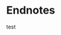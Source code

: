 # Endnotes

test

[^1]: https://evangel.pressbooks.com. The BCO includes a Directory for Worship by which we govern our worship (https://evangel.pressbooks.com/chapter/preface-to-the-directory/).

[^2]: https://evangel.pressbooks.com/chapter/28-declaration-of-doctrine-and-policies-concerning-sexuality/.

[^3]: https://evangelpresbytery.com/wp-content/uploads/2020/06/STATEMENT-ON-SPHERE-AUTHORITY-WORSHIP-AND-COVID-19-QUARANTINES.pdf.

[^4]: https://evangelpresbytery.com/wp-content/uploads/2021/10/Conscience-and-COVID-19-Vaccine-Mandates_Evangel-Presbytery.pdf.

[^5]: https://www.sovereignkingchurch.com/.

[^6]: *Dobbs v. Jackson Women's Health Organization*, No. 19-1392 (US June 24, 2022).

[^7]: This usage of "man" as a gender inclusive will be constant in this document. God Himself named our race (both male and female together) "man" (Hebrew *adam*) after the male of the species (Genesis 5:2). The usage of "man" to refer to both male and female of the species therefore honors God's naming in a way the more common "human," "human being," "humanity," "humankind," and "person" obscure.

[^8]: Jonathan Bearak et al., "Unintended Pregnancy and Abortion by Income, Region, and the Legal Status of Abortion: Estimates from a Comprehensive Model for 1990--2019," *The Lancet Global Health* 8, no. 9 (September 1, 2020): e1152--e1161, https://doi.org/10.1016/S2214-109X(20)30315-6.

[^9]: *The Effects of Strategic Bombing on German Morale*, The United States Strategic Bombing Survey (Morale Division, May 1947), 1:7--8, https://isr.umich.edu/wp-content/uploads/historicPublications/Effects_300\_.PDF.

[^10]: Aleksandr Solzhenitsyn, *The Gulag Archipelago*, trans. Thomas P. Whitney (HarperCollins, 2007), 1:174.

[^11]: Hosea 4:2.

[^12]: Note the use of the term "birth control" for what would almost always be labeled "contraception" across scientific and medical literature. In our usage, "contraception" will refer only to methods of birth control which actually prevent conception, defined as the fertilization of the egg producing an embryo. On the other hand, "birth control" will include contraceptive agents and methods, but also abortifacient agents and methods which, properly speaking, do not prevent conception, but the little one's implantation, development to full term, and birth.

[^13]: See testimony of Dr. Jerome Lejeune in *Davis v. Davis*, as reproduced in pt. 1 of *A Symphony of the Preborn Child* (National Association for the Advancement of Preborn Children, 1989), 18, https://naapc.org/wp-content/uploads/2010/05/symphony.pdf. We will quote extensively from Dr. Lejeune's testimony when addressing in vitro fertilization below.

[^14]: "When Human Life Begins," American College of Pediatricians, March 2017, https://acpeds.org/position-statements/when-human-life-begins.

[^15]: Bent Böving, "Implantation Mechanisms," ch. 7 in *Mechanisms Concerned with Conception*, ed. C. G. Hartman (MacMillan, 1963), 386.

[^16]: The American College of Obstetricians and Gynecologists (ACOG) Committee on Terminology, "Terms Used in Reference to The Fetus," *Terminology Bulletin*, no. 1 (September 1965): 1. For more on this change, see https://acpeds.org/position-statements/when-human-life-begins.

[^17]: Bernard Nathanson and Richard Ostling, *Aborting America* (Doubleday, 1979), 193.

[^18]: Willard Cates Jr., David Grimes, and Kenneth Schulz, "The Public Health Impact of Legal Abortion: 30 Years Later," *Perspectives on Sexual and Reproductive Health* 35, no. 1 (January/February 2003): 25--28, https://doi.org/10.1363/3502503.

[^19]: Therese Hesketh, Li Lu, and Zhu Wei Xing, "The Consequences of Son Preference and Sex-Selective Abortion in China and Other Asian Countries," *Canadian Medical Association Journal* 183, no. 12 (September 6, 2011): 1374--1377, https://doi.org/10.1503/cmaj.101368.

[^20]: Ibid., 1375.

[^21]: Sneha Barot, "A Problem-and-Solution Mismatch: Son Preference and Sex-Selective Abortion Bans," *Guttmacher Policy Review* 15, no. 2 (2012): 19, https://www.guttmacher.org/gpr/2012/05/problem-and-solution-mismatch-son-preference-and-sex-selective-abortion-bans.

[^22]: Amrit Dhillon, "Selective Abortion in India Could Lead to 6.8m Fewer Girls Being Born by 2030," *The Guardian*, August 21, 2020, https://www.theguardian.com/global-development/2020/aug/21/selective-abortion-in-india-could-lead-to-68m-fewer-girls-being-born-by-2030.

[^23]: "Gendercide," *The Economist*, March 4, 2010, https://www.economist.com/leaders/2010/03/04/gendercide.

[^24]: "Gendercide in the Caucasus: Sex-Selective Abortion," *The Economist*, September 21, 2013, https://www.economist.com/europe/2013/09/21/gendercide-in-the-caucasus.

[^25]: Mary Anne Warren, *Gendercide: The Implications of Sex Selection* (Rowman & Allanheld, 1985), 5. Warren is slippery in stating specific arguments, but her book is a defense of gender-selective feticide.

[^26]: Ibid., 183.

[^27]: Ibid., 197. Emphasis original.

[^28]: See European Society of Human Reproduction and Embryology (ESHRE), "More Than 8 Million Babies Born from IVF Since the World's First in 1978," *Science Daily*, July 3, 2018, https://www.sciencedaily.com/releases/2018/07/180703084127.htm.

[^29]: "In vitro fertilization (IVF)," Mayo Clinic, https://www.mayoclinic.org/tests-procedures/in-vitro-fertilization/about/pac-20384716.

[^30]: Ibid.

[^31]: Notably, even the scientific literature refers to embryos' ability to *survive* the freeze-thaw cycle. Ibid.

[^32]: Lejeune, in *A Symphony of the Preborn Child*, 14, 18, 19--20, 24, 26.

[^33]: See Genesis 20:18; 29:31; 1 Samuel 1:6; Psalm 127:3; Isaiah 66:9; among others. From Eve, to Sarah, to Rachel, Hannah, and so on, Scripture is full of instances proclaiming that God opens the womb. And conversely, it also teaches that God closes the womb: e.g., Abimelech's household, Rachel, Hannah, etc.

[^34]: The authors know of a couple who used IVF to produce a number of embryos. Determined to use each of them, they delivered multiple sets of twins and singles. Eight years after their last pregnancy, they were convicted that the final two embryos were still in limbo. So at the age of 42, with a house already quite full of children, the wife was implanted with the final embryos and brought two more souls into the world.

[^35]: Meredith Wadman, "The Truth about Fetal Tissue Research," *Nature* 528, December 10, 2015, https://doi.org/10.1038/528178a.

[^36]: Ibid., 179.

[^37]: Ibid., 178.

[^38]: For a discussion of biotherapeutic proteins manufactured in different cell lines, including HEK 293 cells and their derivatives, see Jennifer Dumont et al., "Human Cell Lines for Biopharmaceutical Manufacturing: History, Status, and Future Perspectives," *Critical Reviews in Biotechnology* 36, no. 6 (November 2016): 1110--1122, https://www.ncbi.nlm.nih.gov/pmc/articles/PMC5152558/. There are other cell lines developed from cancerous cells that also replicate themselves in great numbers but have whatever genetic/functional changes that made them cancerous.

[^39]: "Fetal Tissue Research: Focus on the Science and Not the Politics," *The Lancet Respiratory Medicine* 7, no. 8, June 24, 2019, https://doi.org/10.1016/S2213-2600(19)30222-X.

[^40]: "The primary cell lines, which are obtained from animals, introduce potentially risky exogenous agents. In contrast, human diploid cell strains (HDCSs), acquired from embryos or other tissue cells of human origin, possess identical chromosome sets that are free of all known adventitious agents." Bo Ma et al., "Characteristics and Viral Propagation Properties of a New Human Diploid Cell Line, Walvax-2, and Its Suitability as a Candidate Cell Substrate for Vaccine Production," *Human Vaccines & Immunotherapeutics* 11, no. 4 (2015): 999, https://doi.org/10.1080/21645515.2015.1009811.

[^41]: See AG05965-D, "Fibroblast from Skin, Lung," product from Coriell Institute for Medical Research, https://catalog.coriell.org/0/Sections/Search/Sample_Detail.aspx?Ref=AG05965-D.

[^42]: Bo Ma et al., 999.

[^43]: Ibid., 1006.

[^44]: Alvin Wong, "The Ethics of HEK 293," *The National Catholic Bioethics Quarterly* 6, no. 3 (Autumn 2006): 473--474, https://doi.org/10.5840/ncbq20066331.

[^45]: See Frank Graham, whose work was responsible for the first transformation of the fetal cells into a perpetual line: "Abortion was illegal in the Netherlands until 1984 except to save the life of the mother. Consequently I have always assumed that the HEK cells used by the Leiden lab must have derived from a therapeutic abortion." Ivan Couronne, "How Fetal Cells From the 1970s Power Medical Innovation Today," *Courthouse News Service*, October 20, 2020, https://www.courthousenews.com/how-fetal-cells-from-the-1970s-power-medical-innovation-today/. See also Alex Van der Eb, in whose lab Dr. Graham worked: "The fetus, as far as I can remember was completely normal. Nothing was wrong. The reasons for the abortion were unknown to me. I probably knew it at that time, but it got lost, all this information." Vaccines and Related Biological Products Advisory Committee, Advisory Committee Meeting, May 16, 2001, transcript by Neal R. Gross, United States of America Food and Drug Administration Center for Biologics Evaluation and Research 81, https://wayback.archive-it.org/7993/20170404095417/https:/www.fda.gov/ohrms/dockets/ac/01/transcripts/3750t1_01.pdf.

[^46]: For more, see U.S. Department of Health, Education, and Welfare, "Appendix: Research on the Fetus," The National Commission for the Protection of Human Subjects of Biomedical and Behavioral Research (1976), https://archive.org/details/researchonfetusa00unit/page/n3/mode/2up.

[^47]: Readers might gasp at this argument, thinking it can't possibly be what anyone would write or say. Your writers, though, have read a significant amount in the literature of medical ethics dealing with the question whether preborn babies are proper subjects of experimentation and can be surmised to have given their informed consent, and this summary is accurate.

[^48]: For more on this issue, a helpful place to start is Evangel Presbytery, "Conscience and COVID-19 Vaccine Mandates: In Defense of Sphere Authority," October 8, 2021, https://evangelpresbytery.com/wp-content/uploads/2021/10/Conscience-and-COVID-19-Vaccine-Mandates_Evangel-Presbytery.pdf. See also Evangel Presbytery, "Statement on Sphere Authority, Worship, and COVID-19 Quarantines," June 2020, https://evangelpresbytery.com/wp-content/uploads/2020/06/STATEMENT-ON-SPHERE-AUTHORITY-WORSHIP-AND-COVID-19-QUARANTINES.pdf.

[^49]: Cardinal Elio Sgreccia wrote a public letter to Mrs. Debra L. Vinnedge, June 9, 2005, which included a study on vaccinating children with vaccines prepared using cell lines derived from aborted human fetuses that concluded as follows:

    there is a grave responsibility to use alternative vaccines and to make a conscientious objection with regard to those which have moral problems;

    as regards the vaccines without an alternative, the need to contest so that others may be prepared must be reaffirmed, as should be the lawfulness of using the former in the meantime insomuch as is necessary in order to avoid a serious risk not only for one's own children but also, and perhaps more specifically, for the health conditions of the population as a whole---especially for pregnant women;

    the lawfulness of the use of these vaccines should not be misinterpreted as a declaration of the lawfulness of their production, marketing and use, but is to be understood as being a passive material cooperation and, in its mildest and remotest sense, also active, morally justified as an *extrema ratio* due to the necessity to provide for the good of one's children and of the people who come in contact with the children (pregnant women);

    such cooperation occurs in a context of moral coercion of the conscience of parents, who are forced to choose to act against their conscience or otherwise, to put the health of their children and of the population as a whole at risk. This is an unjust alternative choice, which must be eliminated as soon as possible.

    Accessed at https://www.immunize.org/talking-about-vaccines/vaticandocument.htm. The study was later published as "Pontifical Academy for Life Statement: Moral Reflections on Vaccines Prepared from Cells Derived from Aborted Human Foetuses," *The Linacre Quarterly* 86, no. 2--3 (May--August 2019): 182--187, https://doi.org/10.1177/0024363919855896.

[^50]: One of our authors was present there in Denver and heard Schaeffer's lament.

[^51]: In *First Things* back in 1998, Richard John Neuhaus commented on the influence of Koop and Shaeffer's book and film series: "Through his films and lectures, Schaeffer dramatically posed the question of what was becoming of the human race and almost single-handedly alerted evangelicals to the significance of the abortion debate. He did not use the language of John Paul II about 'the culture of death' versus 'the culture of life,' but that was the gist of his message, and his effective delivery of that message was a critical factor in bringing about the ever-growing alliance between evangelicals and Catholics in the great cultural tasks of our time. As our evangelical friends do not usually say, *Requiescat in pace*." "A Tacit Admission of Defeat: The Public Square," *First Things* 82, April 1998, 60--75.

[^52]: Anna Popinchalk and Gilda Sedgh, "Trends in the Method and Gestational Age of Abortion in High-Income Countries," *BMJ Sexual & Reproductive Health* 45, no. 2 (April 2019): 95--103, https://doi.org/10.1136/bmjsrh-2018-200149.

[^53]: "Contraceptive Use by Method 2019: Data Booklet," United Nations Department of Economic and Social Affairs (United Nations, 2019), 22, https://www.un.org/development/desa/pd/sites/www.un.org.development.desa.pd/files/files/documents/2020/Jan/un_2019_contraceptiveusebymethod_databooklet.pdf.

[^54]: In Genesis 3:20, Adam names the woman Eve (Hebrew **חַוָּה**, *ḥaûâ*), which literally means "living," "living one," or "life-giver." The Holy Spirit tells us that Adam named her this "because she was the mother of all the living."

[^55]: Thomas White, "What Did Hannah Arendt Really Mean by the Banality of Evil?" *Aeon*, April 23, 2018, https://aeon.co/ideas/what-did-hannah-arendt-really-mean-by-the-banality-of-evil.

[^56]: Flannery O'Connor, *Mystery and Manners: Occasional Prose* (Farrar, Straus, and Giroux, 1969), 226--228.

[^57]: "Are not two sparrows sold for a cent? And yet not one of them will fall to the ground apart from your Father. But the very hairs of your head are all numbered. So do not fear; you are more valuable than many sparrows." Matthew 10:29--31.

[^58]: Here is a helpful summary of some Christian physicians' efforts to deny hormonal birth control methods are abortifacient, followed by documentation of their errors: Randy Alcorn, *Does the Birth Control Pill Cause Abortions?*, 11th edition (Eternal Perspective Ministries, 2011), https://www.epm.org/static/uploads/downloads/bcpill.pdf.

[^59]: Institute for Quality and Efficiency in Health Care, "Contraception: Hormonal Contraceptives," InformedHealth.org, updated June 29, 2017, https://www.ncbi.nlm.nih.gov/books/NBK441576/.

[^60]: "Hormonal Contraception," English Fact Sheets & Info Booklets, ReproductiveFacts.org, American Society of Reproductive Medicine, accessed June 23, 2022, https://www.reproductivefacts.org/news-and-publications/patient-fact-sheets-and-booklets/documents/fact-sheets-and-info-booklets/hormonal-contraception/.

[^61]: "How Birth Control Methods Prevent Pregnancy," University of Michigan Health, accessed June 23, 2022, https://www.umwomenshealth.org/health-library/tb1025.

[^62]: "Contraception Methods That Hinder Implantation," embryology.ch (Online course in embryology for medical students), Universities of Fribourg, Lausanne and Bern (Switzerland), accessed June 23, 2022, https://embryology.ch/en/embryogenese/implantation/contraception-methods/introduction.html. Note here, as everywhere in the literature, that "hindering . . . the implantation of the fertilized oocyte" is labeled "contraception."

[^63]: https://embryology.ch/en/embryogenese/implantation/popup/contracep.html.

[^64]: Karen Smith-McCune et al., "Differential Effects of the Hormonal and Copper Intrauterine Device on the Endometrial Transcriptome," *Scientific Reports* 10, art. no. 6888 (2020), https://doi.org/10.1038/s41598-020-63798-8.

[^65]: "Study: Copper IUDs Do Not Appear to Prevent Implantation or Increase HIV Risk," Relias Media, July 1, 2020, https://www.reliasmedia.com/articles/146320-study-copper-iuds-do-not-appear-to-prevent-implantation-or-increase-hiv-risk.

[^66]: "IUD," Planned Parenthood, accessed June 23, 2022, https://www.plannedparenthood.org/learn/birth-control/iud.

[^67]: God of God, Light of Light;

    Lo, He abhors not the Virgin's womb;

    Very God, begotten, not created . . .

    John Francis Wade (attr.), "O Come All Ye Faithful" (1751), trans. Frederick Oakeley (1841).

[^68]: Thomas F. Torrance, "The Being and Nature of the Unborn Child," address given at the Presbyterians Pro-Life General Assembly Luncheon, 212th General Assembly of the Presbyterian Church (USA), June 25, 2000 (Glen Lorien Books, 2000), 4--5, http://www.togetherforadoption.org/wp-content/media/Torrance-paper-on-the-Unborn.pdf.

[^69]: Luke 1:30ff.

[^70]: Stanley Henshaw, Susheela Singh and Taylor Haas, "The Incidence of Abortion Worldwide," *International Perspectives on Sexual and Reproductive Health* 25, January 1999, 30--38, https://www.guttmacher.org/journals/ipsrh/1999/01/incidence-abortion-worldwide.

[^71]: Bearak et al.

[^72]: China's policy applied to cities, but the countryside and some ethnic minorities were granted exceptions.

[^73]: Ma Jian, "China's Barbaric One-Child Policy," *The Guardian*, May 6, 2013, https://www.theguardian.com/books/2013/may/06/chinas-barbaric-one-child-policy.

[^74]: The policy allowed for a second child in more rural areas and among certain ethnic minorities if a couple's first child was female.

[^75]: Tom Strode, "China: 40 Years; 336 Million Abortions," *The Baptist Messenger*, March 28, 2013, https://www.mydigitalpublication.com/display_article.php?id=1358181&view=152240.

[^76]: Sui-Lee Wee, "After One-Child Policy, Outrage at China's Offer to Remove IUDs," *New York Times*, January 7, 2017, https://www.nytimes.com/2017/01/07/world/asia/after-one-child-policy-outrage-at-chinas-offer-to-remove-iuds.html.

[^77]: William F. Colliton, "Birth Control Pill: Abortifacient and Contraceptive," *The Linacre Quarterly* 66, no. 4, art. 2, https://epublications.marquette.edu/lnq/vol66/iss4/2/.

[^78]: "Current Contraceptive Status Among Women Aged 15--49: United States, 2017--2019," NCHS Data Brief No. 388 (October 2020), https://www.cdc.gov/nchs/products/databriefs/db388.htm.

[^79]: James Trussell, "Contraceptive Failure in the United States," *Contraception* 83, no. 5 (May 2011): 397--404, https://www.ncbi.nlm.nih.gov/pmc/articles/PMC3638209/. See also "How Effective Is Contraception at Preventing Pregnancy?" NHS, last reviewed April 17, 2020, https://www.nhs.uk/conditions/contraception/how-effective-contraception/.

[^80]: Ian Milsom and Tjeerd Korver, "Ovulation Incidence with Oral Contraceptives: A Literature Review," *Journal of Family Planning and Reproductive Health Care* 34, no. 4 (October 2008): 237--246, https://doi.org/10.1783/147118908786000451.

[^81]: UN, "Contraceptive Use by Method 2019: Data Booklet," 15.

[^82]: Practice of birth control in Europe and North America among 246,000,000 women 15--49, by percentages: any method 58.2, female sterilization 6.3, male sterilization 2.5, pill 17.8, injectable 1.1, implant 1.1, IUD 7.9, male condom 14.6, rhythm 1.4, withdrawal 4.1, other methods 1.4. Ibid.

[^83]: Joseph Stanford and Rafael Micolajczyk, "Mechanisms of Action of Intrauterine Devices: Update and Estimation of Postfertilization Effects," *American Journal of Obstetrics & Gynecology* 187, no. 6 (December 2002): 1699--1708.

[^84]: UN, "Contraceptive Use by Method 2019: Data Booklet," 22.

[^85]: See, among others, "1.5 Million Embryos Killed through IVF Since 1991 in Britain," *LifeSiteNews*, July 27, 2011, https://www.lifesitenews.com/news/15-million-embryos-killed-through-ivf-since-1991-in-britain/.

[^86]: *Hansard*, HL Debates, vol. 742, January 8, 2013, cols. WA22--WA26, https://publications.parliament.uk/pa/ld201213/ldhansrd/text/130108w0001.htm#column_WA26.

[^87]: *Hansard*, HL Debates, vol. 729, July 20, 2011, cols. WA305--WA308, https://publications.parliament.uk/pa/ld201011/ldhansrd/text/110720w0001.htm#column_WA305. It is not certain whether the HFEA refers to the entirety of 1991 in this report, or the period beginning August 1, 1991.

[^88]: "Fertility Treatment in 2012: Trends and Figures," HFEA, https://www.hfea.gov.uk/media/2080/hfea-fertility-trends-2012.pdf. Again, it is not certain whether the HFEA refers to the entirety of 1991, or the period beginning August 1, 1991.

[^89]: This number does not account for embryos that became twins or triplets.

[^90]: ESHRE, "More Than 8 Million Babies."

[^91]: See, e.g., "The Fertility Center Regulation Crisis in the United States" Peiffer Wolf Carr and Kane (law firm), August 7, 2019, https://peifferwolf.com/wp-content/uploads/2020/01/PWCK_Fertility-Center-Regulation-Crisis-Issue-Briefer_FINAL.pdf.

[^92]: "Medications for Birth Control (Contraception)," Drugs.com, accessed June 23, 2022, https://www.drugs.com/condition/contraception.html.

[^93]: Stalin's plan was not to kill all Ukrainians worldwide, nor were the Turks intent on killing all Armenians across the world. Yet their crimes, as well as many other similar ones, have always been condemned as genocide.

[^94]:  UN General Assembly, Resolution 96(I), The Crime of Genocide, A/RES/96-I (December 11, 1946), https://documents-dds-ny.un.org/doc/RESOLUTION/GEN/NR0/033/47/img/NR003347.pdf?OpenElement.

[^95]: Hugo Grotius, *De Jure Belli ac Pacis Libri Tres* (1646), trans. Francis W. Kelsey, Carnegie Classics of International Law, ed. James Brown Scott, vol. 2 (Oxford: Clarendon Press, 1925), 862 (3.25.8).

[^96]: Augustine, *On the Trinity* 7.6.11.

[^97]: "*Roe v. Wade*: Its History and Impact," Planned Parenthood Federation of America, 2014, https://www.plannedparenthood.org/files/3013/9611/5870/Abortion_Roe_History.pdf.

[^98]: οὐ δώσω δὲ οὐδὲ φάρμακον οὐδενὶ αἰτηθεὶς θανάσιμον, οὐδὲ ὑφηγήσομαι συμβουλίην τοιήνδε: ὁμοίως δὲ οὐδὲ γυναικὶ πεσσὸν φθόριον δώσω. ἁγνῶς δὲ καὶ ὁσίως διατηρήσω βίον τὸν ἐμὸν καὶ τέχνην τὴν ἐμήν.

[^99]: Adam named his wife Eve, which means "living one" or "life-giver," "because she was the mother of all the living." Genesis 3:20.

[^100]: The reactions of many women on social media to the threatened overturning of *Roe v. Wade* illustrate this reality. For example, Twitter user \@Darlyn215 said on May 3, 2022, "You know what's so interesting? Women can't get themselves pregnant. It's men who cause abortions," accessed May 5, 2022, https://twitter.com/Darlyn215/status/1521595279077744641. Twitter user \@photogjoy said on May 4, 2022, "Let's force vasectomies on men who get women pregnant so the MAN has to pay the price as well," accessed May 5, 2022, https://twitter.com/photogjoy/status/1521822320628748288, emphasis original.

[^101]: "An Open Letter to State Lawmakers from America's Leading Pro-Life Organizations," May 12, 2022, https://www.nrlc.org/uploads/communications/051222coalitionlettertostates.pdf. Emphases original.

[^102]: 1 Kings 3:16--28.

[^103]: Mother Teresa, "Address to Commissioners of 200th General Assembly of the Presbyterian Church (USA), St. Louis, Missouri; June 7, 1988."

[^104]: Philip Ney, Claudia Sheils, and Marek Gajowy, "Post-Abortion Survivor Syndrome: Signs and Symptoms," *Southern Medical Journal* 99, no. 12 (December 2006): 1405--1406, https://doi.org/10.1097/01.smj.0000251372.56344.bf.

[^105]: "When they are able, from reliable evidence, to prove some fact of physical science, we shall show that it is not contrary to our Scripture. But when they produce from any of their books a theory contrary to Scripture, and therefore contrary to the catholic faith, either we shall have some ability to demonstrate that it is absolutely false, or at least we ourselves will hold it so without any shadow of a doubt. And so we will cling to our Mediator, 'in whom are hidden all the treasures of wisdom and knowledge,' that we will not be led astray by the glib talk of false philosophy or frightened by the superstition of false religion." Augustine, *Literal Commentary on Genesis* 1.21.41, trans. J. H. Taylor.

[^106]: Thus Augustine, on the question of the physical disposition of heaven: "But someone may ask: 'Is not Scripture opposed to those who hold that heaven is spherical, when it says "who stretches out heaven like a skin"?' Let it be opposed indeed if their statement is false. The truth is rather in what God reveals than in what groping men surmise. But if they are able to establish their doctrine with proofs that cannot be denied, we must show that this statement of Scripture about the skin is not opposed to the truth of their conclusions. . . . But if it is necessary, as it surely is, to interpret these two passages so that they are shown not to be contradictory but to be reconcilable, it is also necessary that both of these passages should not contradict the stories that may be supported by true evidence, by which heaven is said to be curved on all sides in the shape of a sphere, provide only that this is proved." *Literal Commentary on Genesis* 2.9.

[^107]: "It is admitted that theologians are not infallible, in the interpretation of Scripture. It may, therefore, happen in the future, as it has in the past, that interpretations of the Bible, long confidently received, must be modified or abandoned, to bring revelation into harmony with what God teaches in his works. This change of view as to the true meaning of the Bible may be a painful trial to the Church, but it does not in the least impair the authority of the Scriptures. They remain infallible; we are merely convicted of having mistaken their meaning." Charles Hodge, *Systematic Theology*, 3 vols. (1872--73; Eerdmans, 1982), 1:59.

[^108]: Indeed, because God is infallible in *all* His works and cannot err in His revelation of Himself, both natural and special revelation may be said to be infallible, but not any *interpretation* of those revelations.

[^109]: "Well, after all, it's living, isn't it? And if it's living, what is it if it's not a human being? A mouse? A dog? A monkey?" Richard John Neuhaus in an unpublished paper given at the Consultation on the Church and Abortion, sponsored by Presbyterians Pro-Life, Princeton Theological Seminary, February 28--29, 1992.

[^110]: See Job 10:8--12: "Your hands fashioned and made me altogether, and would You destroy me? Remember now, that You have made me as clay; and would You turn me into dust again? Did You not pour me out like milk and curdle me like cheese; clothe me with skin and flesh, and knit me together with bones and sinews? You have granted me life and lovingkindness; and Your care has preserved my spirit."

[^111]: John Paul II, *Evangelium Vitae*, March 25, 1995, §§ 60--61, https://www.vatican.va/content/john-paul-ii/en/encyclicals/documents/hf_jp-ii_enc_25031995_evangelium-vitae.html, quoting Sacred Congregation for the Doctrine of the Faith, *Declaration on Procured Abortion*, November 18, 1974, §§ 12--13, https://www.vatican.va/roman_curia/congregations/cfaith/documents/rc_con_cfaith_doc_19741118_declaration-abortion_en.html.

[^112]: The SLED acronym was developed by the Roman Catholic philosopher Stephen Schwarz in his 1990 book *The Moral Question of Abortion* (Loyola University Press).

[^113]: Re: sight, eye movements and reactions occur as early as 12 weeks. See Tryphena Humphrey, "Some Correlations between the Appearance of Human Fetal Reflexes and the Development of the Nervous System," in *Progress in Brain Research*, vol. 4, *Growth and Maturation of the Brain*, ed. Dominick P. Purpura and J. P. Schadé (Elsevier, 1964), 93--135, https://doi.org/10.1016/S0079-6123(08)61273-X.

    Re: hearing, see Christine Moon, Hugo Lagerkrantz, and Patricia Kuhl, "Language Experienced In Utero Affects Vowel Perception after Birth: A Two-Country Study," *Acta Paediatrica* 102, no. 2 (February 2013): 156--160, https://doi.org/10.1111/apa.12098; also Eino Partanen et al., "Learning-Induced Neural Plasticity of Speech Processing before Birth," in *Psychological and Cognitive Sciences* 110, no. 37 (August 26, 2013): 15145--15150, https://www.ncbi.nlm.nih.gov/pmc/articles/PMC3773755/.

    Re: pain, recent research has continually pushed back the developmental threshold at which the unborn are known to be able to feel pain. See, e.g., Stuart Derbyshire and John Bockmann, "Reconsidering Fetal Pain," *Journal of Medical Ethics* 46, no. 1 (2020): 3--6, http://dx.doi.org/10.1136/medethics-2019-105701. For other aspects of early fetal development, see Katrina Furth, *15 Facts at 15 Weeks*, On Science 3 (Arlington: Charlotte Lozier Institute, 2021), https://lozierinstitute.org/15-facts-at-15-weeks/.

[^114]: Linda Rodriguez McRobbie, "The Man in the Iron Lung," *The Guardian*, May 26, 2020, https://www.theguardian.com/society/2020/may/26/last-iron-lung-paul-alexander-polio-coronavirus.

[^115]: John Donne, *Devotions upon Emergent Occasions* (1624), ch. 17.

[^116]: Comments on Luke 10:30, trans. Jürgen von Hagen.

[^117]: Eugene Quay, "Justifiable Abortion," *The Georgetown Law Journal*, Winter 1960, 178. Quay, the founding editor of *The Georgetown Law Journal*, was a member of the American Law Institute whose work recommending legislative changes toward judicial reform were, at the time, being corrupted by a movement promoting the liberalization of state laws concerning abortion. "Justifiable Abortion" was his witness against this movement.

[^118]: John T. Noonan, "Restoring the Protection of Life to the Constitution," prepared statement in *Constitutional Amendments Relating to Abortion: Hearings Before the Subcommittee on the Constitution of the Committee on the Judiciary, United States Senate, Ninety-seventh Congress, First Session, on S.J. Res. 17, S.J. Res. 18, S.J. Res. 19, and S.J. Res. 110* (1983), 46.

[^119]: (William Morrow, 2005).

[^120]: Ibid., 137.

[^121]: Ibid., 138.

[^122]: Ibid., 139.

[^123]: Ibid., 138.

[^124]: Michael Giandrea and Shawn Sprague, "Estimating the U.S. Labor Share," *Monthly Labor Review*, U.S. Bureau of Labor Statistics, February 2017, https://doi.org/10.21916/mlr.2017.7.

[^125]: See "Labour Share of GDP, Comprising Wages and Social Protection Transfers," Sustainable Development Goals, United Nations Economic Commission for Europe, https://w3.unece.org/SDG/en/Indicator?id=30.

[^126]: All values are in US dollars.

[^127]: "Level of GDP Per Capita and Productivity," Organisation for Economic Co-operation and Development, https://stats.oecd.org/index.aspx?DataSetCode=PDB_LV.

[^128]: "Employment Status of the Civilian Noninstitutional Population by Age, Sex, and Race," Labor Force Statistics from the Current Population Survey, U.S. Bureau of Labor Statistics, https://www.bls.gov/cps/aa2019/cpsaat03.htm.

[^129]: Table 3 under "Access to Historical Data for the Tables of the Usual Weekly Earnings of Wage and Salary Workers," U.S. Bureau of Labor Statistics, https://www.bls.gov/webapps/legacy/cpswktab3.htm.

[^130]: Katherine Kortsmit et al., "Abortion Surveillance---United States, 2019," *Surveillance Summaries* 70, no. 9 (November 26, 2021): 1--29, CDC, https://www.cdc.gov/mmwr/volumes/70/ss/ss7009a1.htm.

[^131]: Credit Suisse Research Institute, *Global Wealth Report 2019*, 44.

[^132]: S. D. Mumford and E. Kessel, "Role of Abortion in Control of Global Population Growth," *Clinical Obstetrics and Gynecology* 13, no. 1 (March 1986):19--31.

[^133]: Max Kummerow, "Reproductive Biology of Abortion," The Overpopulation Project, January 13, 2019, https://overpopulation-project.com/reproductive-biology-of-abortion/.

[^134]: Donella Meadows et al., *The Limits to Growth* (Universe Books, 1972), http://www.donellameadows.org/wp-content/userfiles/Limits-to-Growth-digital-scan-version.pdf.

[^135]: Christof Rühl and Titus Erker, executive summary in "Oil Intensity: The Curiously Steady Decline of Oil in GDP," Center on Global Energy Policy at Columbia University SIPA, September 9, 2021, https://www.energypolicy.columbia.edu/research/report/oil-intensity-curiously-steady-decline-oil-gdp.

[^136]: FAO, IFAD, UNICEF, WFP and WHO, *The State of Food Security and Nutrition in the World 2020* (Rome: FAO, 2020), ch. 1, https://www.fao.org/3/ca9692en/online/ca9692en.html#chapter-1_1.

[^137]: To this point, embryos (i.e., embryos created via IVF) are transferred from one person to another under property law in the United States, denying them personhood.

[^138]: Daniel Kevles, "Eugenics and Human Rights," *The BMJ* 319 (August 14, 1999):435--438, https://www.ncbi.nlm.nih.gov/pmc/articles/PMC1127045/.

[^139]: Mother Teresa, "Notable and Quotable," *Wall Street Journal*, February 25, 1994, A14.

[^140]: Cf. John Locke, *Second Treatise of Government* 2.6: "The state of nature has a law of nature to govern it, which obliges every one: and reason, which is that law, teaches all mankind, who will but consult it, that being all equal and independent, no one ought to harm another in his life, health, liberty, or possessions: for men being all the workmanship of one omnipotent, and infinitely wise maker; all the servants of one sovereign master, sent into the world by his order, and about his business; they are his property, whose workmanship they are, made to last during his, not one another's pleasure: and being furnished with like faculties, sharing all in one community of nature, there cannot be supposed any such subordination among us, that may authorize us to destroy one another, as if we were made for one another's uses, as the inferior ranks of creatures are for our's. Every one, as he is bound to preserve himself, and not to quit his station wilfully, so by the like reason, when his own preservation comes not in competition, ought he, as much as he can, to preserve the rest of mankind, and may not, unless it be to do justice on an offender, take away, or impair the life, or what tends to the preservation of the life, the liberty, health, limb, or goods of another."

[^141]: *Black's Law Dictionary* 1324 (6th ed. 1990). Emphasis in original.

[^142]: 1 William Blackstone, *Commentaries* 129--130.

[^143]: "Quickening," *Bouvier's Law Dictionary*, vol. 3, 3rd ed. (West Publishing, 1914), 2784--2785.

[^144]: *Dobbs v. Jackson Women's Health Organization*, No. 19-1392, 2022 WL 2276808, at \*7 (US June 24, 2022). This quote is from pp. 5--6 of Justice Alito's opinion published in the slip opinion in the morning on June 24, 2022, accessed June 24, 2022, https://www.supremecourt.gov/opinions/21pdf/19-1392_6j37.pdf.

[^145]: For one of the best summaries of historical Jewish teaching on abortion, see J. David Bleich, "Abortion and Jewish Law," *New Perspectives on Human Abortion*, ed. Thomas Hilgers, Dennis Horan, and David Mall (Aletheia Books, 1981), 405--419.

[^146]: As noted earlier, it was a common practice for Roman fathers to abandon their infant children to die of exposure.

[^147]: Tacitus, *Histories* 5.5: "Yet they \[the Jews\] take care that their multitude grows; for indeed to kill any of their children is unspeakable, and they hold that the souls of those killed in battle or by penalty of death are immortal: hence their love of reproducing and their disregard for dying. They bury rather than burn their dead."

[^148]: Thus Josephus, *Against Appion* 2.202: "\[The Law\] mandates that they raise all the children, and forbids women either from aborting the seed or from destroying it; but if any \[woman\] should appear \[to have done this\], she would be a child murderer, having destroyed a soul and diminished the race."

[^149]: "Why Jews Oppose Abortion," *The Review of the News*, May 1, 1974, 1--6. Emphasis in the original.

[^150]: As quoted in Bill Moloney, "Jewish View," *National Right to Life News*, June 1979, 6.

[^151]: Jesus speaks of "joy that a human being has been born into the world," indicating that the human being exists prior to birth. For more on the biblical teaching of personhood prior to birth, see the next section of this paper, "The Testimony of Scripture."

[^152]: For more on this, see Daniel Schiff, "Evaluating Life," in *Abortion in Judaism* (Cambridge University Press, 2002), 27--57.

[^153]: "Ipsae quoque divites, ne per plures suum patrimonium dividatur, in utero proprios necant fetus, et parricidalibus succis in ipso genitali alvo pignora sui ventris exstinguunt, priusque aufertur vita quam tradatur. Quis docuit nisi homo filios abdicari?"

[^154]: "Aliquando eo usque pervenit haec libidinosa crudelitas vel libido crudelis, ut etiam sterilitatis venena procuret et si nihil valuerit, conceptos fetus aliquo modo intra viscera exstinguat ac fundat, volendo suam prolem prius interire quam vivere, aut si in utero iam vivebat, occidi ante quam nasci. Prorsus si ambo tales sunt, coniuges non sunt; et si ab initio tales fuerunt, non sibi per connubium, sed per stuprum potius convenerunt."

[^155]: *Lectures on Genesis Chapters 21--25*, ed. Jaroslav Pelikan, vol. 4 in *Luther's Works* (St. Louis: Concordia, 1955--1986), 304.

[^156]: Trans. Charles William Bingham (1852), in *Harmony of the Law*, vol. 3, The Ages Digital Library Commentary (Books for the Ages, 1998), 32.

[^157]: John Paul II, *Evangelium Vitae*, § 61.

[^158]: Peter Singer, *Practical Ethics* (Cambridge University Press, 1993), 136.

[^159]: Calvin, comments on John 18:28, *Commentary on the Gospel According to John*, vol. 2 trans. William Pringle (Wipf & Stock, 2021), 205.

[^160]: Psalms 119:73; 139:13.

[^161]: One biblical argument for this position is that "the pagan altars in the valley of Ben-Hinnom where children were sacrificed are also described as altars to Ba'al by the prophet Jeremiah." Caleb Strom, "Was Moloch Really Ba'al, the Ancient God Who Demanded Child Sacrifice?" Ancient Origins, February 10, 2019, https://www.ancient-origins.net/myths-legends-asia/identity-moloch-0011457. For more information, see the sources referenced Strom, as well as the references in the article on "Moloch" on Wikipedia, https://en.wikipedia.org/wiki/Moloch#References.

[^162]: "Ancient Carthaginians Really Did Sacrifice Their Children," News & Events, University of Oxford, January 23, 2014, https://www.ox.ac.uk/news/2014-01-23-ancient-carthaginians-really-did-sacrifice-their-children.

[^163]: Mary Elizabeth Williams, "So What If Abortion Ends Life?" *Salon*, January 23, 2013, https://www.salon.com/2013/01/23/so_what_if_abortion_ends_life/.

[^164]: October 4, 2010, https://www.huffpost.com/entry/harvest-rites-blood-for-b_b\_746169.

[^165]: Cyril of Alexandria, *Catechetical Lectures* 12.25--26, trans. Edwin Hamilton Gifford.

[^166]: "And when men strive, and have smitten a pregnant woman, and her children have come out, and there is no mischief, he is certainly fined, as the husband of the woman doth lay upon him, and he hath given through the judges; and if there is mischief, then thou hast given life for life, eye for eye, tooth for tooth, hand for hand, foot for foot, burning for burning, wound for wound, stripe for stripe" (Young's Literal Translation).

    There has been much debate over the interpretation of this text. Perhaps the biggest question is how to understand the Hebrew here translated "mischief." Some modern scholars have even tried to make the case the text supports elective abortion. Evangelical scholars have responded by arguing "mischief" (Hebrew *\'āsôn*, [יצא]{dir="rtl"}) does not refer to miscarriage, but premature birth. Cf. U. Cassuto, *Commentary on the Book of Exodus* (Jerusalem Magnes, 1967), 275; H. W. House, "Miscarriage or Premature Birth: Additional Thoughts on Exodus 21:22--25," *Westminster Theological Journal* 41 (Fall 1978): 108--123; W. C. Kaiser, *Toward Old Testament Ethics* (Zondervan, 1983), 102--104, 168--172; also J. Calvin, *Commentary on the Four Last Books of Moses* (Baker, 1979); C. F. Keil and F. Delitzsch, *Exodus* (Eerdmans, n.d.). See also John Makujina, "The Semantics of [יצא]{dir="rtl"} in Exodus 21:22: Reassessing the Variables That Determine Meaning," *Bulletin for Biblical Research* 23, no. 3 (2013): 305--321.

    The interpretation held more broadly across history is "miscarriage." See Russell Fuller, "Exodus 21:22--23: The Miscarriage Interpretation and the Personhood of the Fetus," *Journal of the Evangelical Theological Society* 37, no. 2 (June 1994): 169--184; also Makujina.

    A second, related matter involves the LXX reading of this passage, which, instead of understanding the issue as one of "mischief" or "no mischief," distinguishes between a "formed" and "unformed" fetus. This distinction depends upon ancient opinions about ensoulment, and represents the interpretation of most of the church fathers. A majority of modern exegetes prefer the Hebrew Masoretic reading here, yet arguments in favor of the LXX's reading are substantial, and should not be dismissed out of hand in reference to the "formed" and "unformed" child. Cf. Stanley Isser, "Two Traditions: The Law of Exodus 21:22--23 Revisited," *The Catholic Biblical Quarterly* 52, no. 1: 30--45.

    Regardless of one's conclusions concerning the text's meanings and interpretations, Exodus 21:22--23 provides no support for elective abortion.

[^167]: See, e.g., Deuteronomy 12:31; 18:10; 2 Kings 16:3; 17:17; 17:31; 21:6; 2 Chronicles 28:3; 33:6; Jeremiah 7:31; 19:5; and Ezekiel 16:21; 20:26, 31; 23:37.

[^168]: Lawrence Stager and Samuel Wolff, "Child Sacrifice at Carthage---Religious Rite or Population Control?" *Biblical Archeology Review*, January/February 1984: 32--51. For a time scholars attempted to deny that child sacrifices to the gods really happened as reported, but new research published in the journal *Antiquity* leaves it beyond question, even suggesting that it might be one of the reasons the city was founded in the first place.

[^169]: The word comes, through French and Latin, from Greek *sardonios*, itself an alteration of Greek *sardinia*, associated with a plant from Sardinia. The ancients believed that eating this plant caused facial convulsions and led to death. See Stager and Wolff, 33.

[^170]: Translation by P. G. Mosca, *Child Sacrifice in Canaanite and Israelite Religion: A Study in Mulk and Molech*, PhD dissertation, Harvard University, 1975, 22, as quoted in Stager and Wolff, 33.

[^171]: *Apology* 9.24, from *Apology and De Spectaculis*, trans. T. R. Glover (Loeb Classical Library, 1931).

[^172]: Thus, for φαρμακεία, the Liddell, Scott, Jones Ancient Greek Lexicon gives "of abortifacients" as one definition, citing Soranus (1.59; fl. 1st/2nd century AD). By contrast, BDAG does not include this specific gloss for either *pharmakeia* or *pharmakon* despite Soranus having written within the New Testament time period and BDAG's inclusion of citations from several less significant medicinal writers. One might anticipate a correction of this oversight in future editions. See also Hippocrates, *Oath* 18--20: "Neither will I administer a poison \[*pharmakon*\] to anybody when asked to do so, nor will I suggest such a course. Similarly, I will not give to a woman a pessary to cause abortion."

[^173]: Riddle, *Eve's Herbs: A History of Contraception and Abortion in the West* (Harvard University Press, 1997).

[^174]: For an extended discussion of medicine as "art," and not simply "science," as well as a stunning essay on abortion, see Richard Selzer, *Mortal Lessons: Notes on the Art of Surgery* (Harcourt Brace & Co., 1974). Selzer was a second-generation physician and denied the existence of God.

[^175]: Precise data is absent, but a ballpark figure for the maternal mortality rate is between 0.5 and 2 percent.

[^176]: These and other terms were broad, overlapping, and often used interchangeably; see, e.g., Matthew Dickie, *Magic and Magicians in the Greco-Roman World* (Routledge, 2001), 34; but on the other hand, Richard Greenfield, "Magic and the Occult Sciences" in *The Cambridge Intellectual History of Byzantium* (Cambridge University Press, 2017), 220.

    Even a single term's meaning was often context dependent; cf. *magos* in the New Testament, which is used with reference to the *magi* of Matthew 2 as well as Simon the Magician in Acts 8. On balance, it is best to consider *magos*, *pharmakos*, etc., as related terms that sometimes retain their nuances~~---~~and indeed the standard lexica generally hold to this practice.

[^177]: Cf. Revelation 18:23.

[^178]: Cf. Alciphron, *Epistolae* 4.10.3; also Basil, *Letters* 188.8.

[^179]: Cf., among many others, Theophrastus, Περὶ φυτῶν ἱστορία 9.18.5.

[^180]: Cf. Euripides, *Hippolytus* 509--516.

[^181]: See, e.g., Apuleius, *Metamorphoses* 1.9ff. For more on reproductive spells, see also Jean-Jacques Aubert, "Threatened Wombs: Aspects of Ancient Uterine Magic," *Greek, Roman, and Byzantine Studies* 30, no. 3 (1989): 421--449.

[^182]: See Jerome, *Ad Eustochium* (*Letters* 22.13).

[^183]: 1 Corinthians 6:9--11.

[^184]: "But the cowardly, unbelieving, abominable, murderers, sexually immoral, sorcerers, idolaters, and all liars shall have their part in the lake which burns with fire and brimstone, which is the second death." Revelation 21:8.

[^185]: οὐ φονεύσεις, οὐ μοιχεύσεις, οὐ παιδοφθορήσεις, οὐ πορνεύσεις, οὐ κλέψεις, οὐ μαγεύσεις, οὐ φαρμακεύσεις, οὐ φονεύσεις τ́κνον ἐν φθορᾷ, οὐδὲ γεννηθὲν ἀποκτενεῖς. *Didache* 2.2.

[^186]: Although the crimes of rape and incest are distinct, the latter often involves the former, so we will mainly address rape.

[^187]: For instance, during a debate, Richard Mourdock, the 2012 US Senate candidate for Indiana, uttered the words, "I just struggled with it myself for a long time but I came to realize: Life is that gift from God that I think even if life begins in that horrible situation of rape, that it is something that God intended to happen." His confession of faith in God's sovereignty brought an abrupt end to his previously successful candidacy. See Kevin Robillard, "Buchanan: Mitt Romney Rejects 'Rape' Remark," *Politico*, October 24, 2012, http://www.politico.com/news/stories/1012/82808.html.

[^188]: See this report from the Gesundheitsberichterstattung des Bundes (Federal Health Monitoring System): https://www.gbe-bund.de:443/gbe/pkg_olap_tables.prc_archiv?p_indnr=240&p_archiv_id=1081842&p_sprache=E. Note as well that abortions related to the health of the mother make up less than 4 percent of the total, and this where health is defined broadly as physical and mental health, and a doctor must certify the threat in writing.

[^189]: In the United States, government agencies almost never require the keeping of data on abortions after rape or incest, or due to health concerns related to the mother. See Kortsmit et al., "Abortion Surveillance."

[^190]: According to a 2004 anonymous survey conducted by the Guttmacher Institute among 1,209 women who had aborted their children, less than 0.5 percent were related to rape, and 4 percent to the mother's health. See Lawrence Finer et al., "Reasons U.S. Women Have Abortions: Quantitative and Qualitative Perspectives," *Perspectives on Sexual and Reproductive Health* 37 (2005), no. 3: 110--118. Florida is exceptional among the states, providing an annual report on abortions which includes a statement of reasons given for the abortion. In 2020, 0.16 percent of abortions were related to rape and incest, 1.68 percent to the mother's physical health, and 1.88 percent to the mother's psychological health. See "Reported Induced Terminations of Pregnancy (ITOP) by Reason, by Trimester," 2020, https://ahca.myflorida.com/MCHQ/Central_Services/Training_Support/docs/TrimesterByReason_2020.pdf.

[^191]: We are not declaring the unborn child's absolute innocence here. In Psalm 51, David confesses he was "conceived in sin." Saying this, David was not referring to any sin of his father and mother in the circumstances of his conception, but to his own sin. David's confession of his own original sin from the moment of his conception is equally true of all men and women. In terms of relative innocence, though, the unborn child is the most innocent of all men.

    Still, in connection with the entirety of this paper, Calvin's comments on David's confession of guilt from his conception in the womb are instructive:

    > Interpreters have very properly rendered \[the Hebrew\] "hath conceived me." The expression intimates that we are cherished in sin from the first moment that we are in the womb. David, then, is here brought, by reflecting on one particular transgression, to cast a retrospective glance upon his whole past life, and to discover nothing but sin in it. . . . \[David\] refers to original sin with the view of aggravating his guilt, acknowledging that he had not contracted this or that sin for the first time lately, but had been born into the world with the seed of every iniquity.
    >
    > The passage affords a striking testimony in proof of original sin entailed by Adam upon the whole human family. It not only teaches the doctrine, but may assist us in forming a correct idea of it. . . . The Bible, both in this and other places, clearly asserts that we are born in sin, and that it exists within us as a disease fixed in our nature. David does not charge it upon his parents, nor trace his crime to them, but . . . before the Divine tribunal, confesses that he was formed in sin, and that he was a transgressor ere he saw the light of this world. (Comments on Psalm 51:5, *Commentary on the Book of Psalms*, vol. 2, trans. James Anderson \[Calvin Translation Society, 1846\], 290)

[^192]: Under the Mosaic Law, rape of a married woman was punishable by death (Deut. 22:22--23), and Western law has consistently punished rape with harsh penal sanctions.

[^193]: *City of God* 1.18: "Far be it from us to so misapply words. Let us rather draw this conclusion, that while the sanctity of the soul remains even when the body is violated, the sanctity of the body is not lost; and that, in like manner, the sanctity of the body is lost when the sanctity of the soul is violated, though the body itself remains intact. And therefore a woman who has been violated by the sin of another, and without any consent of her own, has no cause to put herself to death; much less has she cause to commit suicide in order to avoid such violation, for in that case she commits certain homicide to prevent a crime which is uncertain as yet, and not her own."

[^194]: "An Impolite Interview with Ken Kesey," *The Realist*, no. 90 (May/June 1971): 46--47, http://www.ep.tc/realist/90/46.html. Emphases original.

[^195]: Westminster Confession of Faith, 3.1, https://evangelpresbytery.com/westminster-confession-of-faith/#III.

[^196]: C. Everett Koop, interview with Dick Bohrer, *Moody Monthly*, May 1980, reprinted in Dick Bohrer, *Sell Your Homework: 24 Ways to Write What You Think*, lesson 8 ("The Speech Critique") (Glory Press Books, 2005), 17.

[^197]: "Abortion---Yesterday, Today, and Tomorrow," in *The Case for Legalized Abortion Now* (Diablo Press, 1967), 9.

[^198]: It is also worth noting that a 2015 study in the *New England Journal of Medicine* (*NEJM*) indicated that "Prenatal exposure to maternal cancer with or without treatment did not impair the cognitive, cardiac, or general development of children in early childhood." Frédéric Amant et al., "Pediatric Outcome after Maternal Cancer Diagnosed during Pregnancy," *NEJM* 373, no. 19: 1824--1834, https://www.nejm.org/doi/full/10.1056/NEJMoa1508913.

[^199]: It may not need to be said, but this is the very opposite of the mother paying for an abortion. This mother takes the life of her child, almost never to save her own life or health, but to keep her future plans and lifestyle intact and unhindered.

[^200]: "In the United States, the current \[1995\] standard of care in obstetrical practice is to offer either CVS or amniocentesis to women who will be greater than or equal to 35 years of age when they give birth . . ." Richard Olney et al., "Chorionic Villus Sampling and Amniocentesis: Recommendations for Prenatal Counseling," Morbidity and Mortality Weekly Report (MMWR), CDC, July 21, 1995, https://www.cdc.gov/mmwr/preview/mmwrhtml/00038393.htm.

[^201]: Laura Carlson and Neeta Vora, "Prenatal Diagnosis: Screening and Diagnostic Tools," *Obstetrics and Gynecology Clinics of North America* 44, no. 2 (June 2017): 245--256, https://www.ncbi.nlm.nih.gov/pmc/articles/PMC5548328/*.*

[^202]: For wrongful *birth*, see, as an example, Turpin v. Sortini, 31 Cal. 3d 220 (1982), https://law.justia.com/cases/california/supreme-court/3d/31/220.html. For wrongful *life*, see, as an example, Curlender v. Bio-Science Laboratories, 106 Cal. App. 3d 814 (1980), https://law.justia.com/cases/california/court-of-appeal/3d/106/811.html. In *Curlender*, the California appellate court found *Roe v. Wade* to be "of considerable importance in defining the parameters of 'wrongful-life' litigation," because of the Supreme Court's determination "that parents have a constitutionally protected right to obtain an abortion during the first trimester of pregnancy," at 820.

[^203]: Rebecca Lobo and Garnett Genuis, "Socially Repugnant or the Standard of Care: Is There a Distinction between Sex-Selective and Ability-Selective Abortion?" *Canadian Family Physician* 60, no. 3 (March 2014): 212--216, https://www.ncbi.nlm.nih.gov/pmc/articles/PMC3952749/.

[^204]: One of us participated in a debate over abortion at the General Assembly of the Presbyterian Church (USA) in which each side was asked to summarize the other side's position. He was asked to go first and summarized the abortionists' position by saying they felt any abortion is tragic, but there are times when the circumstances of a woman's pregnancy are so harmful to the woman that having an abortion is less tragic than the alternative. Further, that since it's unclear whether or not the unborn is a real human life, choosing to have an abortion can be the moral decision. With anger, the female abortion proponent, nearly shouting, said, "No!"

    The moderator responded, "No what? Are you saying this summary of your position isn't accurate?"

    She responded, "Yes! We are *not* saying it's *not* a life. We are saying the woman has a right to have an abortion *whether or not it's a life*!"

[^205]: Hugo Grotius, *De Jure Belli ac Pacis Libri Tres*, 121 (1.3.16).

[^206]: 1 William Blackstone, *Commentaries* \*42.

[^207]: See Westminster Larger Catechism, question 138, https://evangelpresbytery.com/westminster-larger-catechism/#Law.

[^208]: See, e.g., Indiana Code § 16-21-11-4, which recognizes parents' right to determine final disposition of the body of their little one lost to miscarriage.

[^209]: See Winston Churchill, in a 1942 speech commenting on the battle of El Alamein. "Autumn 1942 (Age 68)," International Churchill Society, March 12, 2015, https://winstonchurchill.org/the-life-of-churchill/war-leader/1940-1942/autumn-1942-age-68/.

[^210]: It may also be instructive that, in each such case, the words shift from active to passive voice: the deeds of the king (for good or for ill) are expressed in active voice, while the persistence of the high places is shifted into passive voice ("were not taken away"). This may represent a lower-level criticism of the king.

[^211]: Herman Melville, *Moby Dick*, ch. 8.

[^212]: See Resolution 15 from The Lambeth Conference, 1930, Anglican Communion, https://www.anglicancommunion.org/resources/document-library/lambeth-conference/1930/resolution-15-the-life-and-witness-of-the-christian-community-marriage.aspx.

[^213]: "Protestants Endorse Birth Control," *Birth Control Review* 15, no. 4 (April 1931): 102.

[^214]: Quoted in Howard Kainz, "Failing to Connect the Dots on Contraception," *First Things*, February 8, 2012, https://www.firstthings.com/web-exclusives/2012/02/gop-fails-to-connect-the-dots-on-contraception.

[^215]: As reported by Richard Soloway, *Birth Control and the Population Question in England, 1877--1930* (University of North Carolina Press, 1982), 103.

[^216]: "Covenant and Creation: Theological Reflections on Contraception and Abortion," report delivered to the 195th General Assembly (1983) of the Presbyterian Church (USA), 17. The GA received this report and adopted its policy statements and recommendations.

[^217]: David Roach, "How Southern Baptists Became Pro-Life," *Baptist Press*, January 16, 2015, https://www.baptistpress.com/resource-library/news/how-southern-baptists-became-pro-life/.

[^218]: Dennis Quinn, "Few U.S. Sermons Mention Abortion, Though Discussion Varies by Religious Affiliation and Congregation Size," Pew Research Center, April 29, 2020, https://www.pewresearch.org/fact-tank/2020/04/29/few-u-s-sermons-mention-abortion-though-discussion-varies-by-religious-affiliation-and-congregation-size/.

[^219]: Lisa Cannon Green, "Survey: Women Go Silently from Church to Abortion Clinic," Focus on the Family, August 17, 2021, https://www.focusonthefamily.com/pro-life/survey-women-go-silently-from-church-to-abortion-clinic/.

[^220]: David Masci, "American Religious Groups Vary Widely in Their Views of Abortion," Pew Research Center, January 22, 2018, https://www.pewresearch.org/fact-tank/2018/01/22/american-religious-groups-vary-widely-in-their-views-of-abortion/.

[^221]: "Older women likewise are to be reverent in their behavior, not malicious gossips nor enslaved to much wine, teaching what is good, so that they may encourage the young women to love their husbands, to love their children, to be sensible, pure, workers at home, kind, being subject to their own husbands, so that the word of God will not be dishonored." Titus 2:3--5.

[^222]: "But not one has done so who has a remnant of the Spirit. And what did that one do while he was seeking a godly offspring? Take heed then to your spirit, and let no one deal treacherously against the wife of your youth." Malachi 2:15.

[^223]: For more, see "Man's Duty to Protect Woman," Majority Report of the Presbyterian Church in America's General Assembly Ad Interim Study Committee on Women in the Military, 2001, https://www.pcahistory.org/pca/studies/01-278.html.

[^224]: For more information on embryo adoption, see the website of the National Embryo Donation Center, https://www.embryodonation.org/; or the website of Nightlight Christian Adoption's "Snowflakes" program, https://nightlight.org/snowflakes-embryo-adoption-donation/.

[^225]: See Revelation 8.

[^226]: Pierre Viret, *The Christian and the Magistrate: Roles, Responsibilities, and Jurisdictions*, trans. R. A. Sheats (Psalm 78 Ministries, 2015), ch. 7, Kindle.

[^227]: Speech at New Haven, Connecticut, March 6, 1860, *Collected Works of Abraham Lincoln*, vol. 4 (University of Michigan Digital Library Production Services, 2001), 21, http://name.umdl.umich.edu/lincoln4. Emphases original.

[^228]: Westminster Larger Catechism, question 135.

[^229]: See Michael Card's 1984 song, "Spirit of the Age":

    I thought that I heard crying coming through my door.

    Was it Rachel weeping for her sons who were no more?

    Could it have been the babies crying for themselves,

    Never understanding that they died for someone else?

    A voice is heard of weeping and of wailing.

    History speaks of it on every page:

    Of innocent and helpless little babies,

    Offerings to the spirit of the age.

    No way of understanding this sad and painful sign;

    Whenever Satan rears his head, there comes a tragic time.

    If he could crush the cradle, then that would stop the cross;

    He knew that once the Light was born, his every hope was lost.

    Now every age has heard it, this voice that speaks from hell:

    "Sacrifice your children and for you it will be well."

    The subtle serpent's lying, his dark and ruthless rage;

    Behold, it is revealed to be the spirit of the age.

    Soon all the ones who seemed to die for nothing

    Will stand beside the Ancient of Days.

    With joy we'll see that Infant from a manger

    Come and crush the spirit of the age.

[^230]: One example of such is David DeBoor Canfield's "Sighs and Sorrows," Sonata No. 2 for Violin and Piano (1987; rev. 2010), a work protesting abortion.

[^231]: John Paul II, *Evangelium Vitae*, § 73. The concluding quote is from *Declaration on Procured Abortion*, § 22.

[^232]: On the other hand, Republican presidents have also been responsible for a number of disappointments on abortion: e.g., Sandra Day O'Conner, Anthony Kennedy, and David Souter.

[^233]: As but one example, the Federalist Society, an organization that advocates for originalism in constitutional interpretation, was founded in 1982. In recent elections, Republican candidates (especially Donald Trump) have made a cornerstone of their platform a commitment to choosing judges that are approved by the Federalist Society.

[^234]: From the 2020 Democratic party platform:

    > We believe unequivocally, like the majority of Americans, that every woman should be able to access high-quality reproductive health care services, including safe and legal abortion. We will repeal the Title X domestic gag rule and restore federal funding for Planned Parenthood, which provides vital preventive and reproductive health care for millions of people, especially low-income people, and people of color, and LGBTQ+ people, including in underserved areas.
    >
    > Democrats oppose and will fight to overturn federal and state laws that create barriers to reproductive health and rights. We will repeal the Hyde Amendment, and protect and codify the right to reproductive freedom. ("Achieving Universal, Affordable, Quality Health Care," Democrats.org, accessed June 21, 2022, https://democrats.org/where-we-stand/party-platform/achieving-universal-affordable-quality-health-care/)

[^235]: François de La Rochefoucauld, *Maxims*, no. 218.

[^236]: This publication is by the Center for Family and Human Rights, covering life and social policy issues at the United Nations and other international entities.

[^237]: These analyze fetal DNA in the mother's bloodstream.

[^238]: A piece of the placenta is removed and tested.

[^239]: Amniotic fluid from the area surrounding the baby is withdrawn and tested.

[^240]: Maternal blood tests are frequently used to screen for Down syndrome, trisomy 18 and trisomy 13. The Mayo Clinic reports that 15 percent of women receive a false negative and 5 percent receive a false positive for Down syndrome ("First Trimester Screening," Mayo Clinic, https://www.mayoclinic.org/tests-procedures/first-trimester-screening/about/pac-20394169). More recently, these non-invasive prenatal screenings (NIPS) have been used for other genetic micro-deletions. A 2017 study concluded that the false positive rate for the detection of some of the micro-deletion syndromes could be as high as 90 percent (Henna Advani et al., "Challenges in Non-invasive Prenatal Screening for Sub-chromosomal Copy Number Variations Using Cell-Free DNA," *Prenatal Diagnosis* 37, no. 11 \[November 2017\]: 1067--1075, https://doi.org/10.1002/pd.5161). Even the *New York Times* found this news troubling (Sarah Kliff and Aatish Bhatia, "When They Warn of Rare Disorders, These Prenatal Tests Are Usually Wrong," *The Upshot* (blog), *New York Times*, January 1, 2022, https://www.nytimes.com/2022/01/01/upshot/pregnancy-birth-genetic-testing.html). A 2014 study in France determined that ultrasounds yielded a false positive rate of 8.8 percent and a misclassification rate of 9.2 percent (Anne Debost-Legrand et al., "False Positive Morphologic Diagnoses at the Anomaly Scan: Marginal or Real Problem, A Population-Based Cohort Study," *BMC Pregnancy and Childbirth* 14, art. no. 112, March 24, 2014, https://doi.org/10.1186/1471-2393-14-112). Chorionic villus sampling (CVS) and amniocentesis are generally recommended only after an abnormality is indicated by means of less invasive maternal blood tests or ultrasounds. Neither of these methods is foolproof: "A false positive rate was reported to be 3.6% for early amniocentesis and 8% for mid-trimester amniocentesis" (Zarko Alfirevic, Faris Mujezinovic, and Karin Sundberg, "Amniocentesis and Chorionic Villus Sampling for Prenatal Diagnosis," *Cochrane Database of Systematic Reviews* 2003, no. 3, https://doi.org/10.1002/14651858.CD003252). Both CVS and amniocentesis can lead to the death of the baby in the womb; for pregnant women at least 35 years old, the risk of the baby dying from amniocentesis is the same as the risk of the child having, for example, Down syndrome (Susan Pauker and Stephen Pauker, "Prenatal Diagnosis---Why Is 35 a Magic Number?" *NEJM* 330, no. 16 \[April 21, 1994\]: 1151--1152, https://doi.org/10.1056/nejm199404213301610). For CVS the rate of the baby dying after the procedure was around 2.5 percent (Laird Jackson et al., "A Randomized Comparison of Transcervical and Transabdominal Chorionic-Villus Sampling," *NEJM* 327, no. 9 \[August 27, 1992\]: 594--598, https://doi.org/10.1056/NEJM199208273270903).

[^241]: We are aware this concept of "empathy" has become controversial in some parts of the church recently. No question false empathy is abroad and social media is the perfect breeding ground. While conceding that the word can be abused, the abuse of a thing does not invalidate its proper use. The *Oxford English Dictionary* defines "empathy" as "the ability to understand and share the feelings of another." Thus empathy is a critical component of the character of Christian charity:

    > For we do not have a high priest who cannot sympathize with our weaknesses, but One who has been tempted in all things as we are, yet without sin. (Heb. 4:15)
    >
    > When Jesus therefore saw her weeping, and the Jews who came with her also weeping, He was deeply moved in spirit and was troubled, and said, "Where have you laid him?" They said to Him, "Lord, come and see." Jesus wept. (John 11:33--35)
    >
    > And if one member suffers, all the members suffer with it; if one member is honored, all the members rejoice with it. (1 Cor. 12:26)

[^242]: John Calvin, comments on Acts 15:2, *The Acts of the Apostles 14--28*, trans. John W. Fraser, ed. David W. Torrance and Thomas F. Torrance (Eerdmans, 1995), 27.

[^243]: A clinic, properly called, is a place where the healing arts are practiced---not a place presided over by an executioner of the innocent and defenseless. From the *Online Etymology Dictionary*: "1620s, 'bedridden person, one confined to his bed by sickness,' from French *clinique* (17c.), from Latin *clinicus* 'physician that visits patients in their beds,' from Greek *klinike* (*techne*) '(practice) at the sickbed,' from *klinikos* 'of the bed,' from *kline* 'bed, couch, that on which one lies,' from suffixed form of PIE root *klei*- 'to lean.'" Accessed April 10, 2022, https://www.etymonline.com/word/clinic.

[^244]: A note of encouragement on this. One married couple of our congregation traveled across Europe a couple years ago with a brood of four, ages 1, 2, 6, and 8. They reported: "We walked out of our Airbnb as a family of 6, and a very old Italian woman looked at our kids and her eyes filled with tears and she said, 'Bella! Bella! Bella familia!' On more than one occasion we had waiters go out of their way to serve us because they were so thrilled that we were out and about with so many small children. The Italians were smitten, and even the French were accommodating to an extreme."

[^245]: Herman Melville, *Moby Dick*, ch. 134.

[^246]: Cf., e.g., Augustine, *On Marriage and Concupiscence* 1.15.17 (AD 419--420): "Indeed, sometimes this lustful cruelty or cruel lust \[*libidinosa crudelitas vel libido crudelis*\] extends so far that it obtains poisons of sterility \[*sterilitatis venena*\]; and, if nothing else works, \[it\] snuffs out and breaks up by some means the offspring conceived in the womb, preferring its own offspring to perish before it lives \[*prius interire quam vivere*\]; or, if it was already living in the womb, to be killed before being born \[*occidi antequam nasci*\]."

    Cf. also John Chrysostom (AD 391): "Why do you sow where the field is eager to destroy the fruit, where there are medicines of sterility? Where there is murder before birth? You do not even let a harlot remain only a harlot, but you make her a murderess as well. . . . Indeed, it is something worse than murder, and I do not know what to call it; for she does not kill what is formed but prevents its formation. What then? Do you condemn the gift of God and fight with his \[natural\] laws? . . . Yet such turpitude . . . the matter still seems indifferent to many men---even to many men having wives. In this indifference of the married men there is greater evil filth; for then poisons are prepared, not against the womb of a prostitute, but against your injured wife. Against her are these innumerable tricks." *Homilies on Romans* 24, trans. J. Walker, J. Sheppard, and H. Browne.

[^247]: "Far be it, then, from us to doubt that all number is known to Him 'whose understanding,' according to the Psalmist, 'is infinite.' The infinity of number, though there be no numbering of infinite numbers, is yet not incomprehensible by Him whose understanding is infinite. And thus, if everything which is comprehended is defined or made finite by the comprehension of him who knows it, then all infinity is in some ineffable way made finite to God, for it is comprehensible by His knowledge. Wherefore, if the infinity of numbers cannot be infinite to the knowledge of God, by which it is comprehended, what are we poor creatures that we should presume to fix limits to His knowledge, and say that unless the same temporal thing be repeated by the same periodic revolutions, God cannot either foreknow His creatures that He may make them, or know them when He has made them? God, whose knowledge is simply manifold, and uniform in its variety, comprehends all incomprehensibles with so incomprehensible a comprehension, that though He willed always to make His later works novel and unlike what went before them, He could not produce them without order and foresight, nor conceive them suddenly, but by His eternal foreknowledge." *City of God* 12.18, trans. Marcus Dods.

[^248]: One of us recalls an elder telling him that the wife of one of the staff members of the church had just found out she was pregnant. He said the staff member had come to him asking what they should do, since his wife had been on some medication that might have harmed the child and they were fearful. The elder explained he'd suggested the staff member consider abortion, explaining to his pastor, "I consider abortion a matter of stewardship."

[^249]: G. K Chesterton, "The Unfinished Temple," ch. 5 in *What's Wrong with the World*, https://www.gutenberg.org/files/1717/1717-h/1717-h.htm.

[^250]: Hard data on Roman fertility in general, let alone Christian Roman fertility, is lacking. But Stark, *The Rise of Christianity: A Sociologist Reconsiders History* (Princeton University Press, 1996), 122--128, considering the available evidence, lays out a compelling argument for a healthy increase in the Christian fertility rate in the late Roman world, pointing in particular to the following advantages held by Christians in comparison to pagans: (1) abhorrence of abortion and infanticide, (2) objections to contraception, (3) a positive view of marriage (even in cases of mixed marriage), and (4) a high percentage of women of childbearing age. There is also some testimony from primary sources of the time. Noting this, Stark comments, "Differential fertility was taken as fact by the ancients," and quotes Minucius Felix approvingly: "Day by day the number of us is increased \[because of\] \[our\] fair mode of life" (122).

[^251]: Put in place by Emperor Septimius Severus (193--211): "A woman who intentionally induces an abortion is to be sentenced by the Governor to temporary exile; for it can be considered dishonorable for a woman to defraud a husband of his children with impunity." *Digesta* 47.11.4*.*

[^252]: Particularly under Theodosius II (408--450): "If anyone commit the crime of killing an infant, this evil shall constitute a capital offense." *Codex Theodosianus* 9.14.1.

[^253]: "Two laws have been enacted, one against a woman who, through dislike to her husband, takes pains to produce an abortion upon herself, and accomplishes the death of her unborn child, and another enacted against the husband requiring him to repudiate a woman who has been guilty of such an outrage." Leo later says that such a woman "has committed a crime which is an outrage . . . against Nature." *The New Constitutions of the Emperor Leo* 31, trans. S. P. Scott, https://droitromain.univ-grenoble-alpes.fr/Anglica/NL31_Scott.htm.

[^254]: This does not mean that the practice of abortion ended immediately, of course. Indeed, child murder was apparently slow to decline. Law, as all else, is bound by God's decrees, but law cannot in itself change hearts.

[^255]: J. R. R. Tolkien, "The Last Debate," ch. 9 in bk. 1 of *The Lord of the Rings: The Return of the King*.

[^256]: Richard John Neuhaus, "We Shall Not Weary, We Shall Not Rest," speech given at the conclusion of the 2008 annual convention of National Right to Life, July 5, 2008, as published on July 11, 2008, in *First Things*, https://www.firstthings.com/web-exclusives/2008/07/we-shall-not-weary-we-shall-not-rest.